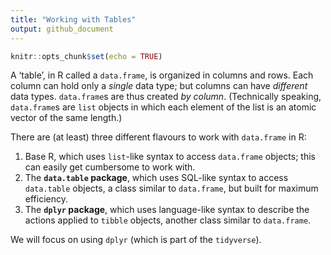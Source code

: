 ```yaml
---
title: "Working with Tables"
output: github_document
---
```


```r
knitr::opts_chunk$set(echo = TRUE)
```

A ‘table’, in R called a `data.frame`, is organized in columns and rows. Each column can hold only a _single_ data type; but columns can have _different_ data types. `data.frame`s are thus created _by column_. (Technically speaking, `data.frame`s are `list` objects in which each element of the list is an atomic vector of the same length.)

There are (at least) three different flavours to work with `data.frame` in R:

1. Base R, which uses `list`-like syntax to access `data.frame` objects; this can easily get cumbersome to work with.
2. The **`data.table` package**, which uses SQL-like syntax to access `data.table` objects, a class similar to `data.frame`, but built for maximum efficiency. 
3. The **`dplyr` package**, which uses language-like syntax to describe the actions applied to `tibble` objects, another class similar to `data.frame`.

We will focus on using `dplyr` (which is part of the `tidyverse`).


